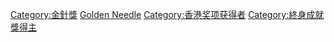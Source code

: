 {{main|金針獎}}
[[Category:金針獎|Category:金針獎]]
[[Category:音樂獎項獲得者|Golden Needle]]
[[Category:香港奖项获得者|Category:香港奖项获得者]]
[[Category:終身成就獎得主|Category:終身成就獎得主]]